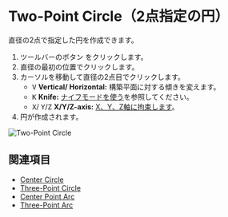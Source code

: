 

# Two-Point Circle（2点指定の円）

<Reference shortcut='' command='Two-Point Circle' button='ツールバー' />

直径の2点で指定した円を作成できます。

1. ツールバーのボタン <ButtonIcon type="button-two-point-circle" /> をクリックします。
2. 直径の最初の位置でクリックします。
3. カーソルを移動して直径の2点目でクリックします。
   - <kbd>V</kbd> **Vertical/ Horizontal:** 構築平面に対する傾きを変えます。
   - <kbd>K</kbd> **Knife:** [ナイフモードを使う](./sketching-essentials#use-knife-mode)を参照してください。
   - <kbd>X</kbd>/ <kbd>Y</kbd>/<kbd>Z</kbd> **X/Y/Z-axis:** [X、Y、Z軸に拘束します](./sketching-essentials#constrain-to-an-axis)。
4. 円が作成されます。

![Two-Point Circle](/img/two-point-circle.gif)

## 関連項目
- [Center Circle](./center-circle)
- [Three-Point Circle](./three-point-circle)
- [Center Point Arc](./center-point-arc)
- [Three-Point Arc](./three-point-arc)

